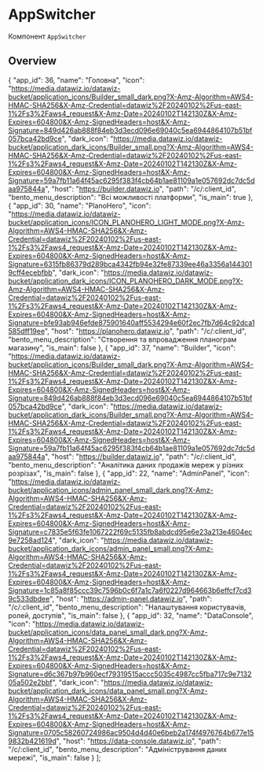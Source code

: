 
<Meta title="Components/AppSwitcher" component={AppSwitcher} />

# AppSwitcher

Компонент `AppSwitcher`

## Overview

  {
    "app_id": 36,
    "name": "Головна",
    "icon":
      "https://media.datawiz.io/datawiz-bucket/application_icons/Builder_small_dark.png?X-Amz-Algorithm=AWS4-HMAC-SHA256&X-Amz-Credential=datawiz%2F20240102%2Fus-east-1%2Fs3%2Faws4_request&X-Amz-Date=20240102T142130Z&X-Amz-Expires=604800&X-Amz-SignedHeaders=host&X-Amz-Signature=849d426ab888f84eb3d3ecd096e69040c5ea6944864107b51bf057bca42bd9ce",
    "dark_icon":
      "https://media.datawiz.io/datawiz-bucket/application_dark_icons/Builder_small.png?X-Amz-Algorithm=AWS4-HMAC-SHA256&X-Amz-Credential=datawiz%2F20240102%2Fus-east-1%2Fs3%2Faws4_request&X-Amz-Date=20240102T142130Z&X-Amz-Expires=604800&X-Amz-SignedHeaders=host&X-Amz-Signature=59a7fb11a64f45ac6295f383f4cb64b1ae81109a1e057692dc7dc5daa975844a",
    "host": "https://builder.datawiz.io",
    "path": "/c/:client_id",
    "bento_menu_description": "Всі можливості платформи",
    "is_main": true
  },
  {
    "app_id": 30,
    "name": "PlanoHero",
    "icon":
      "https://media.datawiz.io/datawiz-bucket/application_icons/ICON_PLANOHERO_LIGHT_MODE.png?X-Amz-Algorithm=AWS4-HMAC-SHA256&X-Amz-Credential=datawiz%2F20240102%2Fus-east-1%2Fs3%2Faws4_request&X-Amz-Date=20240102T142130Z&X-Amz-Expires=604800&X-Amz-SignedHeaders=host&X-Amz-Signature=6315fb86379d289bca4342fb94e32fe87339ee46a3356a1443019cff4ecebfbb",
    "dark_icon":
      "https://media.datawiz.io/datawiz-bucket/application_dark_icons/ICON_PLANOHERO_DARK_MODE.png?X-Amz-Algorithm=AWS4-HMAC-SHA256&X-Amz-Credential=datawiz%2F20240102%2Fus-east-1%2Fs3%2Faws4_request&X-Amz-Date=20240102T142130Z&X-Amz-Expires=604800&X-Amz-SignedHeaders=host&X-Amz-Signature=bfe93ab946efde875901640aff5534294e60f2ec7fb7d64c92dca1585dff19ee",
    "host": "https://planohero.datawiz.io",
    "path": "/c/:client_id",
    "bento_menu_description": "Створення та впровадження планограм магазину",
    "is_main": false
  },
  {
    "app_id": 37,
    "name": "Builder",
    "icon":
      "https://media.datawiz.io/datawiz-bucket/application_icons/Builder_small_dark.png?X-Amz-Algorithm=AWS4-HMAC-SHA256&X-Amz-Credential=datawiz%2F20240102%2Fus-east-1%2Fs3%2Faws4_request&X-Amz-Date=20240102T142130Z&X-Amz-Expires=604800&X-Amz-SignedHeaders=host&X-Amz-Signature=849d426ab888f84eb3d3ecd096e69040c5ea6944864107b51bf057bca42bd9ce",
    "dark_icon":
      "https://media.datawiz.io/datawiz-bucket/application_dark_icons/Builder_small.png?X-Amz-Algorithm=AWS4-HMAC-SHA256&X-Amz-Credential=datawiz%2F20240102%2Fus-east-1%2Fs3%2Faws4_request&X-Amz-Date=20240102T142130Z&X-Amz-Expires=604800&X-Amz-SignedHeaders=host&X-Amz-Signature=59a7fb11a64f45ac6295f383f4cb64b1ae81109a1e057692dc7dc5daa975844a",
    "host": "https://builder.datawiz.io",
    "path": "/c/:client_id",
    "bento_menu_description":
      "Аналітика даних продажів мереж у різних розрізах",
    "is_main": false
  },
  {
    "app_id": 22,
    "name": "AdminPanel",
    "icon":
      "https://media.datawiz.io/datawiz-bucket/application_icons/admin_panel_small_dark.png?X-Amz-Algorithm=AWS4-HMAC-SHA256&X-Amz-Credential=datawiz%2F20240102%2Fus-east-1%2Fs3%2Faws4_request&X-Amz-Date=20240102T142130Z&X-Amz-Expires=604800&X-Amz-SignedHeaders=host&X-Amz-Signature=c7835e5f63fe1067222f69c5135fb8abdcd95e6e23a213e4604ec9e7258ad124",
    "dark_icon":
      "https://media.datawiz.io/datawiz-bucket/application_dark_icons/admin_panel_small.png?X-Amz-Algorithm=AWS4-HMAC-SHA256&X-Amz-Credential=datawiz%2F20240102%2Fus-east-1%2Fs3%2Faws4_request&X-Amz-Date=20240102T142130Z&X-Amz-Expires=604800&X-Amz-SignedHeaders=host&X-Amz-Signature=1c85a8f85ccc39c7596b0c6f7a1c7a6f0227d964663b6effcf7cd39c533dbdee",
    "host": "https://admin-panel.datawiz.io",
    "path": "/c/:client_id",
    "bento_menu_description": "Налаштування користувачів, ролей, доступів",
    "is_main": false
  },
  {
    "app_id": 32,
    "name": "DataConsole",
    "icon":
      "https://media.datawiz.io/datawiz-bucket/application_icons/data_panel_small_dark.png?X-Amz-Algorithm=AWS4-HMAC-SHA256&X-Amz-Credential=datawiz%2F20240102%2Fus-east-1%2Fs3%2Faws4_request&X-Amz-Date=20240102T142130Z&X-Amz-Expires=604800&X-Amz-SignedHeaders=host&X-Amz-Signature=d6c367b97b960ecf79319515accc5035c4987cc5fba717c9e713205a502e2bbf",
    "dark_icon":
      "https://media.datawiz.io/datawiz-bucket/application_dark_icons/data_panel_small.png?X-Amz-Algorithm=AWS4-HMAC-SHA256&X-Amz-Credential=datawiz%2F20240102%2Fus-east-1%2Fs3%2Faws4_request&X-Amz-Date=20240102T142130Z&X-Amz-Expires=604800&X-Amz-SignedHeaders=host&X-Amz-Signature=0705c58260724986ac9504d4d40e6beb2a174f4976764b677e159832b421619d",
    "host": "https://data-console.datawiz.io",
    "path": "/c/:client_id",
    "bento_menu_description": "Адміністрування даних мережі",
    "is_main": false
  }
];

<Preview>
  <Story name="Basic">
    <AppSwitcher apps={applications} client="34" theme="light" />
  </Story>
</Preview>
